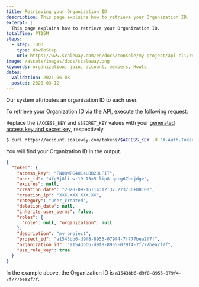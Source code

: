 ```yaml
---
title: Retrieving your Organization ID
description: This page explains how to retrieve your Organization ID.
excerpt: |
  This page explains how to retrieve your Organization ID.
totalTime: PT15M
steps:
  - step: TODO
    type: HowToStep
    url: https://www.scaleway.com/en/docs/console/my-project/api-cli/retrieving-org-id
image: /assets/images/docs/scaleway.png
keywords: organization, join, account, members, Howto
dates:
  validation: 2021-06-08
  posted: 2020-03-12
---
```


Our system attributes an organization ID to each user. 

To retrieve your Organization ID via the API, execute the following request:

<Message type="note">

  Replace the `$ACCESS_KEY` and `$SECRET_KEY` values with your [generated access key and secret key](/console/my-project/how-to/generate-api-key), respectively.

</Message>

```bash 
$ curl https://account.scaleway.com/tokens/$ACCESS_KEY -H "X-Auth-Token: $SECRET_KEY"
```
You will find your Organization ID in the output. 
```json
{
  "token": {
    "access_key": "FNQQWFG4H14LBB2ULPIT", 
    "user_id": "4fg6j8li-wr19-13x5-lip8-qacg67bnjdgv", 
    "expires": null, 
    "creation_date": "2020-09-16T14:12:37.273736+00:00", 
    "creation_ip": "XXX.XXX.XXX.XX", 
    "category": "user_created", 
    "deletion_date": null, 
    "inherits_user_perms": false, 
    "roles": {
      "role": null, "organization": null
    }, 
    "description": "my_project", 
    "project_id": "a1543bb6-d9f8-8955-079f4-7f777bea2f7f", 
    "organization_id": "a1543bb6-d9f8-8955-079f4-7f777bea2f7f",
    "use_role_key": true
  }
}
```
In the example above, the Organization ID is `a1543bb6-d9f8-8955-079f4-7f777bea2f7f`.